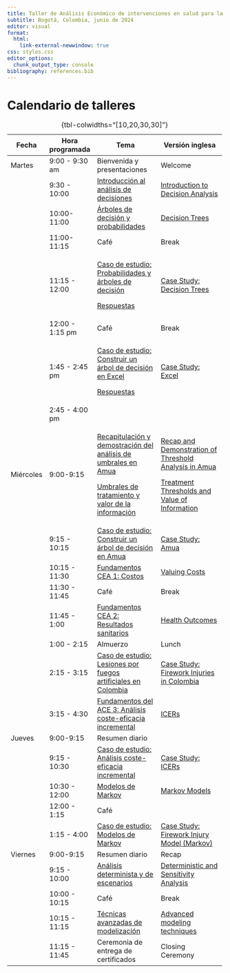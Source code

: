 ```yaml
---
title: Taller de Análisis Económico de intervenciones en salud para la toma de decisiones
subtitle: Bogotá, Colombia, junio de 2024
editor: visual
format: 
  html:
    link-external-newwindow: true
css: styles.css
editor_options: 
  chunk_output_type: console
bibliography: references.bib
---
```


# Calendario de talleres

+-----------+-----------------+---------------------------------------------------------------------------------------------------------------+--------------------------------------------------------------------------------------------------------------------------------+
| Fecha     | Hora programada | Tema                                                                                                          | Versión inglesa                                                                                                                |
+===========+=================+===============================================================================================================+================================================================================================================================+
| Martes    | 9:00 - 9:30 am  | Bienvenida y presentaciones                                                                                   | Welcome                                                                                                                        |
+-----------+-----------------+---------------------------------------------------------------------------------------------------------------+--------------------------------------------------------------------------------------------------------------------------------+
|           | 9:30 - 10:00    | [Introducción al análisis de decisiones](lectures/ESP_lec_1a.introduction-to-decision-analysis.qmd)           | [Introduction to Decision Analysis](lectures/lec_1a.introduction-to-decision-analysis.qmd "Introduction to Decision Analysis") |
+-----------+-----------------+---------------------------------------------------------------------------------------------------------------+--------------------------------------------------------------------------------------------------------------------------------+
|           | 10:00-11:00     | [Árboles de decisión y probabilidades](lectures/ESP_lec_2.decision-trees-and-probabilities.qmd)               | [Decision Trees](lectures/lec_2.decision-trees-and-probabilities.qmd "Decision Trees and Probabilities")                       |
+-----------+-----------------+---------------------------------------------------------------------------------------------------------------+--------------------------------------------------------------------------------------------------------------------------------+
|           | 11:00-11:15     | Café                                                                                                          | Break                                                                                                                          |
+-----------+-----------------+---------------------------------------------------------------------------------------------------------------+--------------------------------------------------------------------------------------------------------------------------------+
|           | 11:15 - 12:00   | [Caso de estudio: Probabilidades y árboles de decisión](case-studies/ESP_cs_prob-decision.html)               | [Case Study: Decision Trees](case-studies/cs_prob-decision.html)                                                               |
|           |                 |                                                                                                               |                                                                                                                                |
|           |                 | [Respuestas](case-studies/answer-keys/ESP_cs_decision-tree.pdf)                                               |                                                                                                                                |
+-----------+-----------------+---------------------------------------------------------------------------------------------------------------+--------------------------------------------------------------------------------------------------------------------------------+
|           | 12:00 - 1:15 pm | Café                                                                                                          | Break                                                                                                                          |
+-----------+-----------------+---------------------------------------------------------------------------------------------------------------+--------------------------------------------------------------------------------------------------------------------------------+
|           | 1:45 - 2:45 pm  | [Caso de estudio: Construir un árbol de decisión en Excel](case-studies/answer-keys/cs1_PE_v1_ANS.xlsx)       | [Case Study: Excel](case-studies/cs_decision-tree-excel.qmd)                                                                   |
|           |                 |                                                                                                               |                                                                                                                                |
|           |                 | [Respuestas](case-studies/answer-keys/cs1_PE_v1_ANS.xlsx)                                                     |                                                                                                                                |
+-----------+-----------------+---------------------------------------------------------------------------------------------------------------+--------------------------------------------------------------------------------------------------------------------------------+
|           | 2:45 - 4:00 pm  |                                                                                                               |                                                                                                                                |
+-----------+-----------------+---------------------------------------------------------------------------------------------------------------+--------------------------------------------------------------------------------------------------------------------------------+
| Miércoles | 9:00-9:15       | [Recapitulación y demostración del análisis de umbrales en Amua](lectures/ESP_lec_day1-review.qmd)            | [Recap and Demonstration of Threshold Analysis in Amua](lectures/lec_day1-review.qmd)                                          |
|           |                 |                                                                                                               |                                                                                                                                |
|           |                 | [Umbrales de tratamiento y valor de la información](lectures/ESP_lec_4a.trt-thresholds-voi)                   | [Treatment Thresholds and Value of Information](lectures/lec_4a.trt-thresholds-voi)                                            |
+-----------+-----------------+---------------------------------------------------------------------------------------------------------------+--------------------------------------------------------------------------------------------------------------------------------+
|           | 9:15 - 10:15    | [Caso de estudio: Construir un árbol de decisión en Amua](case-studies/ESP_cs_decision-tree-amua.qmd)         | [Case Study: Amua](case-studies/cs_decision-tree-amua.qmd)                                                                     |
+-----------+-----------------+---------------------------------------------------------------------------------------------------------------+--------------------------------------------------------------------------------------------------------------------------------+
|           | 10:15 - 11:30   | [Fundamentos CEA 1: Costos](lectures/ESP_lec_5a.cea-fundamentals1.qmd)                                        | [Valuing Costs](lectures/lec_5a.cea-fundamentals1.qmd "Costs")                                                                 |
+-----------+-----------------+---------------------------------------------------------------------------------------------------------------+--------------------------------------------------------------------------------------------------------------------------------+
|           | 11:30 - 11:45   | Café                                                                                                          | Break                                                                                                                          |
+-----------+-----------------+---------------------------------------------------------------------------------------------------------------+--------------------------------------------------------------------------------------------------------------------------------+
|           | 11:45 - 1:00    | [Fundamentos CEA 2: Resultados sanitarios](lectures/ESP_lec_5b.cea-fundamentals2.qmd)                         | [Health Outcomes](lectures/lec_5b.cea-fundamentals2.qmd "Health outcomes")                                                     |
+-----------+-----------------+---------------------------------------------------------------------------------------------------------------+--------------------------------------------------------------------------------------------------------------------------------+
|           | 1:00 - 2:15     | Almuerzo                                                                                                      | Lunch                                                                                                                          |
+-----------+-----------------+---------------------------------------------------------------------------------------------------------------+--------------------------------------------------------------------------------------------------------------------------------+
|           | 2:15 - 3:15     | [Caso de estudio: Lesiones por fuegos artificiales en Colombia](case-studies/ESP_cs_injury-decision-tree.qmd) | [Case Study: Firework Injuries in Colombia](case-studies/cs_injury-decision-tree.qmd)                                          |
+-----------+-----------------+---------------------------------------------------------------------------------------------------------------+--------------------------------------------------------------------------------------------------------------------------------+
|           | 3:15 - 4:30     | [Fundamentos del ACE 3: Análisis coste-eficacia incremental](lectures/ESP_lec_6.ICERs.qmd)                    | [ICERs](lectures/lec_6.ICERs.qmd "Incremental CEA")                                                                            |
+-----------+-----------------+---------------------------------------------------------------------------------------------------------------+--------------------------------------------------------------------------------------------------------------------------------+
| Jueves    | 9:00-9:15       | Resumen diario                                                                                                |                                                                                                                                |
+-----------+-----------------+---------------------------------------------------------------------------------------------------------------+--------------------------------------------------------------------------------------------------------------------------------+
|           | 9:15 - 10:30    | [Caso de estudio: Análisis coste-eficacia incremental](case-studies/ESP_cs_icer.html)                         | [Case Study: ICERs](case-studies/cs_icer.qmd)                                                                                  |
+-----------+-----------------+---------------------------------------------------------------------------------------------------------------+--------------------------------------------------------------------------------------------------------------------------------+
|           | 10:30 - 12:00   | [Modelos de Markov](lectures/ESP_lec_7.MarkovModels1.qmd)                                                     | [Markov Models](lectures/lec_7.MarkovModels1.qmd)                                                                              |
+-----------+-----------------+---------------------------------------------------------------------------------------------------------------+--------------------------------------------------------------------------------------------------------------------------------+
|           | 12:00 - 1:15    | Café                                                                                                          |                                                                                                                                |
+-----------+-----------------+---------------------------------------------------------------------------------------------------------------+--------------------------------------------------------------------------------------------------------------------------------+
|           | 1:15 - 4:00     | [Caso de estudio: Modelos de Markov](case-studies/ESP_cs_injury-markov.qmd)                                   | [Case Study: Firework Injury Model (Markov)](case-studies/cs_injury-markov.qmd)                                                |
+-----------+-----------------+---------------------------------------------------------------------------------------------------------------+--------------------------------------------------------------------------------------------------------------------------------+
| Viernes   | 9:00-9:15       | Resumen diario                                                                                                | Recap                                                                                                                          |
+-----------+-----------------+---------------------------------------------------------------------------------------------------------------+--------------------------------------------------------------------------------------------------------------------------------+
|           | 9:15 - 10:00    | [Análisis determinista y de escenarios](lectures/ESP_lec_sensitivity.qmd)                                     | [Deterministic and Sensitivity Analysis](lectures/lec_sensitivity.qmd)                                                         |
+-----------+-----------------+---------------------------------------------------------------------------------------------------------------+--------------------------------------------------------------------------------------------------------------------------------+
|           | 10:00 - 10:15   | Café                                                                                                          | Break                                                                                                                          |
+-----------+-----------------+---------------------------------------------------------------------------------------------------------------+--------------------------------------------------------------------------------------------------------------------------------+
|           | 10:15 - 11:15   | [Técnicas avanzadas de modelización](lectures/ESP_lec_advanced-modeling-techniques.qmd)                       | [Advanced modeling techniques](lectures/lec_advanced-modeling-techniques.qmd)                                                  |
+-----------+-----------------+---------------------------------------------------------------------------------------------------------------+--------------------------------------------------------------------------------------------------------------------------------+
|           | 11:15 - 11:45   | Ceremonia de entrega de certificados                                                                          | Closing Ceremony                                                                                                               |
+-----------+-----------------+---------------------------------------------------------------------------------------------------------------+--------------------------------------------------------------------------------------------------------------------------------+

: {tbl-colwidths="\[10,20,30,30\]"}
